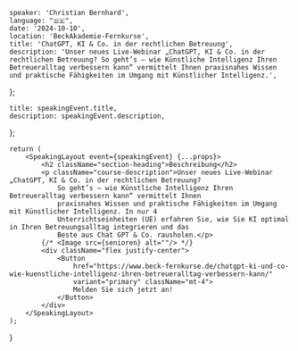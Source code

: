 
    speaker: 'Christian Bernhard',
    language: "🇩🇪",
    date: '2024-10-10',
    location: 'BeckAkademie-Fernkurse',
    title: 'ChatGPT, KI & Co. in der rechtlichen Betreuung',
    description: 'Unser neues Live-Webinar „ChatGPT, KI & Co. in der rechtlichen Betreuung? So geht’s – wie Künstliche Intelligenz Ihren Betreueralltag verbessern kann“ vermittelt Ihnen praxisnahes Wissen und praktische Fähigkeiten im Umgang mit Künstlicher Intelligenz.',
};

    title: speakingEvent.title,
    description: speakingEvent.description,
};

    return (
        <SpeakingLayout event={speakingEvent} {...props}>
            <h2 className="section-heading">Beschreibung</h2>
            <p className="course-description">Unser neues Live-Webinar „ChatGPT, KI & Co. in der rechtlichen Betreuung?
                So geht’s – wie Künstliche Intelligenz Ihren Betreueralltag verbessern kann“ vermittelt Ihnen
                praxisnahes Wissen und praktische Fähigkeiten im Umgang mit Künstlicher Intelligenz. In nur 4
                Unterrichtseinheiten (UE) erfahren Sie, wie Sie KI optimal in Ihren Betreuungsalltag integrieren und das
                Beste aus Chat GPT & Co. rausholen.</p>
            {/* <Image src={senioren} alt=""/> */}
            <div className="flex justify-center">
                <Button
                    href="https://www.beck-fernkurse.de/chatgpt-ki-und-co-wie-kuenstliche-intelligenz-ihren-betreueralltag-verbessern-kann/"
                    variant="primary" className="mt-4">
                    Melden Sie sich jetzt an!
                </Button>
            </div>
        </SpeakingLayout>
    );
}
